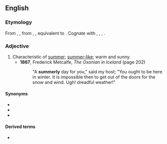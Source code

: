 ==English==

===Etymology===
From {{inh|en|enm|sumerlich}}, {{m|enm|sumerlic}}, from {{inh|en|ang|sumorlīc}}, {{m|ang|sumorlīċ||summerly}}, equivalent to {{suffix|en|summer|ly}}. Cognate with {{cog|nl|zomerlijk|t=summerly}}, {{cog|de|sommerlich|t=summerly}}, {{cog|da|sommerlig|t=summerly}}, {{cog|sv|sommarlik|t=summerly}}.

===Adjective===
{{en-adj}}

# Characteristic of [[summer]]; [[summer-like]]; warm and sunny.
#* '''1867''', Frederick Metcalfe, ''The Oxonian in Iceland'' (page 202)
#*: "A '''summerly''' day for you," said my host; "You ought to be here in winter. It is impossible then to get out of the doors for the snow and wind. Ugh! dreadful weather!"

====Synonyms====
* {{l|en|summerish}}
* {{l|en|summerlike}}
* {{l|en|summery}}

====Derived terms====
* {{l|en|summerliness}}